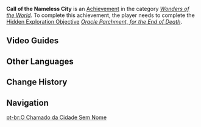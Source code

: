 {{Achievement Infobox
|id           = 81240
|order id     = 1226
|category     = Wonders of the World
|description  = Quiet the mysterious parchment.
|requirements = Complete ''[[Oracle Parchment, for the End of Death]]''.
|primogems    = 5
|hidden       = 1
|type         = Exploration
}}
'''Call of the Nameless City''' is an [[Achievement]] in the category ''[[Wonders of the World]]''. To complete this achievement, the player needs to complete the [[Hidden Exploration Objective]] ''[[Oracle Parchment, for the End of Death]]''.
<!--
==Gameplay Notes==

==Trivia==
-->

==Video Guides==
{{EVT
|video1   = https://youtu.be/_r9tqghiyVs
|caption1 = Call of the Nameless City Guide

|video2   = https://youtu.be/VqQPt44eMTo
|caption2 = Hidden Achievement: Call of the Nameless City
}}

==Other Languages==
{{Other Languages
|en      = Call of the Nameless City
|zhs     = 无名之城的呼唤
|zhs_rm  = Wúmíng zhī Chéng de Hūhuàn
|zht     = 無名之城的呼喚
|zht_rm  = Wúmíng zhī Chéng de Hūhuàn
|zh_tl   = Call of the Nameless City
|ja      = 名もなき城の呼び声
|ja_rm   = Na mo Naki Shiro no Yobigoe
|ja_tl   = Call of the Nameless City
|ko      = 이름 없는 성의 부름
|ko_rm   = Iruem Eomneun Seong-ui Bureum
|ko_tl   = Call of the Nameless Castle
|es      = La llamada de la ciudad desconocida
|es_tl   = The Call of the Unknown City
|fr      = L'appel de la ville sans nom
|fr_tl   = The Call of the Nameless City
|ru      = Зов безымянного города
|ru_tl   = Call of the Nameless City
|th      = การเรียกร้องของเมืองไร้นาม
|th_rm   = 
|th_tl   = 
|vi      = Tiếng Gọi Của Thành Phố Không Tên
|vi_tl   = 
|de      = Ruf der namenlosen Stadt
|de_tl   = Call of the Nameless City
|id      = Panggilan Kota Tak Bernama
|id_tl   = Call of the Nameless City
|pt      = O Chamado da Cidade Sem Nome
|pt_tl   = 
|tr      = İsimsiz Şehrin Çağrısı
|tr_tl   = 
|it      = Il richiamo della città senza nome
|it_tl   = 
}}

==Change History==
{{Change History|3.0}}
<!--
==References==
{{Reflist}}
-->
==Navigation==
{{Achievement Navbox}}

[[pt-br:O Chamado da Cidade Sem Nome]]